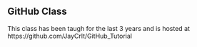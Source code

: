 ## GitHub Class

This class has been taugh for the last 3 years and is hosted at https://github.com/JayCrlt/GitHub_Tutorial 